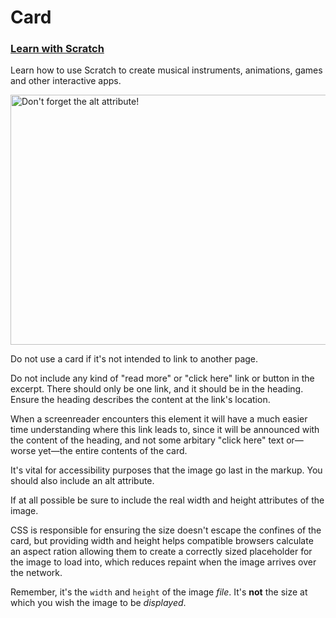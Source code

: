 
<Meta title="Components|Raspberry Pi/Card" />

# Card

<Story name="Vanilla">
  <div class="sc-rp-card">
    <div class="sc-rp-card__summary">
      <h3 class="sc-rp-card__heading">
        <a class="sc-rp-card__link" href="#">
          Learn with Scratch
        </a>
      </h3>
      <p class="sc-rp-card__excerpt">
        Learn how to use Scratch to create musical instruments, animations,
        games and other interactive apps.
      </p>
    </div>
    <img
      alt="Don't forget the alt attribute!"
      class="sc-rp-card__image"
      height="400"
      src="https://via.placeholder.com/800x400.png"
      width="800"
    />
  </div>
</Story>

Do not use a card if it's not intended to link to another page.

Do not include any kind of "read more" or "click here" link or button in the excerpt. There should only be one link, and it should be in the heading. Ensure the heading describes the content at the link's location.

When a screenreader encounters this element it will have a much easier time understanding where this link leads to, since it will be announced with the content of the heading, and not some arbitary "click here" text or—worse yet—the entire contents of the card.

It's vital for accessibility purposes that the image go last in the markup. You should also include an alt attribute.

If at all possible be sure to include the real width and height attributes of the image.

CSS is responsible for ensuring the size doesn't escape the confines of the card, but providing width and height helps compatible browsers calculate an aspect ration allowing them to create a correctly sized placeholder for the image to load into, which reduces repaint when the image arrives over the network.

Remember, it's the `width` and `height` of the image _file_. It's **not** the size at which you wish the image to be _displayed_.
